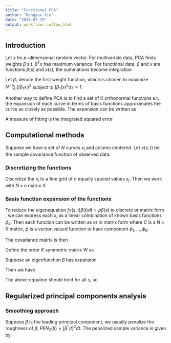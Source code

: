 ```yaml
---
title: "Functional PCA"
author: "Dongyue Xie"
date: "2019-07-19"
output: workflowr::wflow_html
---
```


## Introduction

Let $x$ be $p-$dimensional random vector. For multivariate data, PCA finds weights $\beta$ s.t. $\beta^Tx$ has maximum variance. For functional data, $\beta$ and $x$ are functions $\beta(s)$ and $x(s)$, the summations become integration 

\begin{equation}
    f = \int \beta(s)x(s)ds
\end{equation}

Let $\beta_1$ denote the first weight function, which is chosen to maximize $N^{-1}\sum_i(\int \beta_1x_i)^2$ subject to $\int\beta_1(s)^2ds=1$.

Another way to define PCA is to find a set of K orthonormal functions s.t. the expansion of each curve in terms of basis functions approximates the curve as closely as possible. The expansion can be written as 
\begin{equation}
    \hat{x}_i(t) = \sum_{k=1}^K f_{ik}\beta_k(t).
\end{equation}

A measure of fitting is the integrated squared error 
\begin{equation}
    ||x_i-\hat{x}_i||^2 = \int [x(s) - \hat{x}(s)]^2 ds
\end{equation}

## Computational methods

Suppose we have a set of $N$ curves $x_i$ and column centered. Let $v(s,t)$ be the sample covariance function of observed data. 

### Discretizing the functions

Discretize the $x_i$ to a fine grid of $n$ equally spaced values $s_j$. Then we work with $N\times n$ matrix $X$.

### Basis function expansion of the functions

To reduce the eigenequation $\int v(s,t)\beta(t)dt = \rho\beta(s)$ to discrete or matrix form , we can express each $x_i$ as a linear combination of known basis functions $\phi_k$. Then each function can be written as 
\begin{equation}
    x_i(t) = \sum_{k=1}^K c_{ik}\phi_k(t),
\end{equation}
or in matrix form 
\begin{equation}
    x=C\phi,
\end{equation}
where $C$ is a $N\times K$ matrix, $\phi$ is a vector-valued function to have component $\phi_1,...,\phi_K$. 

The covariance matrix is then 
\begin{equation}
    v(s,t) = N^{-1}\phi(s)^TC^TC\phi(t).
\end{equation}

Define the order $K$ symmetric matrix $W$ as 
\begin{equation}
    w_{k_1,k_2} = \int \phi_{k_1}\phi_{k_2}.
\end{equation}

Suppose an eigenfunction $\beta$ has expansion 
\begin{equation}
    \beta(s) = \phi(s)^Tb.
\end{equation}

Then we have 
\begin{equation}
    \int v(s,t)\beta(t)dt = \phi(s)^TN^{-1}C^TCWb = \rho\phi(s)^Tb.
\end{equation}

The above equation should hold for all $s$, so 
\begin{equation}
    N^{-1}C^TCWb = \rho b
\end{equation}

## Regularized principal components analysis

### Smoothing approach

Suppose $\beta$ is the leading principal component, we usually penalize the roughness of $\beta$, $PEN_2(\beta) = \int \beta^{''}(t)^2dt$. The penalized sample variance is given by 
\begin{equation}
    \frac{var \int \beta x_i}{||\beta||^2+\lambda*PEN_2(\beta)}.
\end{equation}


